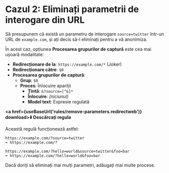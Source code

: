 
# Cazul 2: Eliminați parametrii de interogare din URL

Să presupunem că există un parametru de interogare `source=twitter` într-un URL de `example.com`, și ați decis să-l eliminați pentru a vă anonimiza.

În acest caz, opțiunea **Procesarea grupurilor de captură** este cea mai ușoară modalitate:

*   **Redirecționare de la**: `https://example.com/*` (Joker)
*   **Redirecționare către**: `$0`
*   **Procesarea grupurilor de captură**:
    *   **Grup**: `$0`
    *   **Proces**: Înlocuire apariții
        *   **Țintă**: `&?source=[^&]*`
        *   **Înlocuire**: *(niciunul)*
        *   **Model text**: Expresie regulată

**<a href={useBaseUrl('rules/remove-parameters.redirectweb')} download>⬇️ Descărcați regula</a>**

Această regulă funcționează astfel:

```
https://example.com/?source=twitter
➡️ https://example.com/?
```

```
https://example.com/?hello=world&source=twitter&foo=bar
➡️ https://example.com/?hello=world&foo=bar
```

Dacă doriți să eliminați mai mulți parametri, adăugați mai multe procese.

